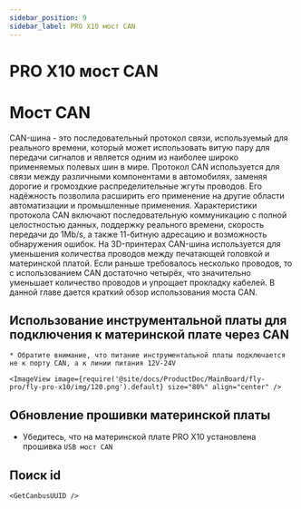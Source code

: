 ```yaml
---
sidebar_position: 9
sidebar_label: PRO X10 мост CAN
---
```


# PRO X10 мост CAN




# Мост CAN

CAN-шина - это последовательный протокол связи, используемый для реального времени, который может использовать витую пару для передачи сигналов и является одним из наиболее широко применяемых полевых шин в мире. Протокол CAN используется для связи между различными компонентами в автомобилях, заменяя дорогие и громоздкие распределительные жгуты проводов. Его надёжность позволила расширить его применение на другие области автоматизации и промышленные применения. Характеристики протокола CAN включают последовательную коммуникацию с полной целостностью данных, поддержку реального времени, скорость передачи до 1Mb/s, а также 11-битную адресацию и возможность обнаружения ошибок.
На 3D-принтерах CAN-шина используется для уменьшения количества проводов между печатающей головкой и материнской платой. Если раньше требовалось несколько проводов, то с использованием CAN достаточно четырёх, что значительно уменьшает количество проводов и упрощает прокладку кабелей.
В данной главе дается краткий обзор использования моста CAN.

## Использование инструментальной платы для подключения к материнской плате через CAN

    * Обратите внимание, что питание инструментальной платы подключается не к порту CAN, а к линии питания 12V-24V

    <ImageView image={require('@site/docs/ProductDoc/MainBoard/fly-pro/fly-pro-x10/img/120.png').default} size="80%" align="center" />

## Обновление прошивки материнской платы

* Убедитесь, что на материнской плате PRO X10 установлена прошивка `USB мост CAN`

## Поиск id

    <GetCanbusUUID />